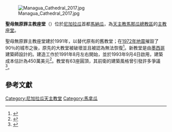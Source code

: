 [[File:Managua_Cathedral_2017.jpg|thumb]]

'''聖母無原罪主教座堂'''（{{lang-es|Catedral Metropolitana de la Inmaculada Concepción de María}}）位於[[尼加拉瓜|尼加拉瓜]]首都[[馬納瓜|馬納瓜]]，為[[天主教馬那瓜總教區|天主教馬那瓜總教區]]的[[主教座堂|主教座堂]]。

聖母無原罪主教座堂建於1991年，以替代原有的舊教堂；在[[1972年尼加拉瓜地震|1972年地震]]摧毀了90％的城市之後，原先的大教堂被破壞並且被認為無法恢復<ref>{{cite news | title=Deadly history of earthquakes: 23 December 1972 | url =http://news.bbc.co.uk/2/hi/in_depth/2059330.stm | work =BBC News | accessdate = 2007-10-30}}</ref>。新教堂是由[[墨西哥|墨西哥]]建築師{{link-en|里卡多·萊戈雷塔|Ricardo Legorreta}}設計的。建造工作於1991年8月左右開始，並於1993年9月4日啟用，建築成本估計為450萬美元<ref>{{cite news| title=Catedral Managua: Historia| url=http://catedralmanagua.org/catedral_mnagua.htm| accessdate=2007-10-30| language=es| archiveurl=https://web.archive.org/web/20071011024636/http://www.catedralmanagua.org/catedral_mnagua.htm| archivedate=2007-10-11}}</ref>。教堂有63座圓頂，其前衛的建築風格曾引發許多爭議<ref>{{cite news | title=Nicaragua Briefs: Obando's New Cathedral Off to a Strange Start| url =http://www.envio.org.ni/articulo/1722 | work =Envío | pages = | accessdate = 2007-10-30}}</ref>。

==參考文獻==
{{reflist}}

[[Category:尼加拉瓜天主教堂|Category:尼加拉瓜天主教堂]]
[[Category:馬拿瓜|Category:馬拿瓜]]